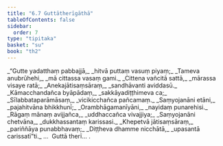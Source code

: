 ```yaml
---
title: "6.7 Guttātherīgāthā"
tableOfContents: false
sidebar:
  order: 7
type: "tipitaka"
basket: "su"
book: "th2"
---
```



<DynamicBreadcrumb />

<Division number="163" book="th2">

<Paragraph number="224" type="verses" book="th2">
_“Gutte yadatthaṃ pabbajjā,_  
_hitvā puttaṃ vasuṃ piyaṃ;_  
_Tameva anubrūhehi,_  
_mā cittassa vasaṃ gami._  

</Paragraph>

</Division>
<Division number="164" book="th2">

<Paragraph number="225" type="verses" book="th2">
_Cittena vañcitā sattā,_  
_mārassa visaye ratā;_  
_Anekajātisaṃsāraṃ,_  
_sandhāvanti aviddasū._  

</Paragraph>

</Division>
<Division number="165" book="th2">

<Paragraph number="226" type="verses" book="th2">
_Kāmacchandañca byāpādaṃ,_  
_sakkāyadiṭṭhimeva ca;_  
_Sīlabbataparāmāsaṃ,_  
_vicikicchañca pañcamaṃ._  

</Paragraph>

</Division>
<Division number="166" book="th2">

<Paragraph number="227" type="verses" book="th2">
_Saṃyojanāni etāni,_  
_pajahitvāna bhikkhunī;_  
_Orambhāgamanīyāni,_  
_nayidaṃ punarehisi._  

</Paragraph>

</Division>
<Division number="167" book="th2">

<Paragraph number="228" type="verses" book="th2">
_Rāgaṃ mānaṃ avijjañca,_  
_uddhaccañca vivajjiya;_  
_Saṃyojanāni chetvāna,_  
_dukkhassantaṃ karissasi._  

</Paragraph>

</Division>
<Division number="168" book="th2">

<Paragraph number="229" type="verses" book="th2">
_Khepetvā jātisaṃsāraṃ,_  
_pariññāya punabbhavaṃ;_  
_Diṭṭheva dhamme nicchātā,_  
_upasantā carissatī”ti._  


</Paragraph>
</Division>

<Paragraph number="230" type="center" book="th2">
…  Guttā therī… .
</Paragraph>